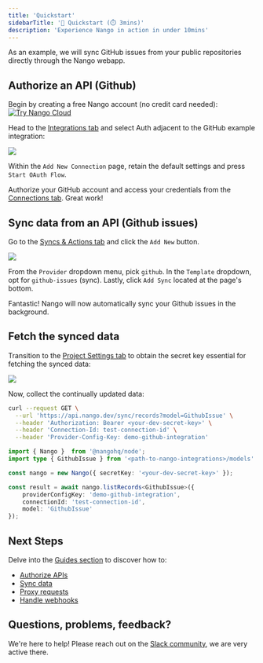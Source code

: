 ```yaml
---
title: 'Quickstart'
sidebarTitle: '🚀 Quickstart (⏱️ 3mins)'
description: 'Experience Nango in action in under 10mins'
---
```


As an example, we will sync GitHub issues from your public repositories directly through the Nango webapp.

## Authorize an API (Github)

Begin by creating a free Nango account (no credit card needed):
<a href="https://app.nango.dev/signup" target="_blank">
  <img alt="Try Nango Cloud" src="/images/nango-deploy-button.svg" noZoom />
</a>

Head to the [Integrations tab](https://app.nango.dev) and select Auth adjacent to the GitHub example integration:

<Frame>
  <img src="/images/quickstart/nango-oauth-button.png" />
</Frame>

Within the `Add New Connection` page, retain the default settings and press `Start OAuth Flow`.

Authorize your GitHub account and access your credentials from the [Connections tab](https://app.nango.dev/connections). Great work!

## Sync data from an API (Github issues)

Go to the [Syncs & Actions tab](https://app.nango.dev/syncs) and click the `Add New` button.

<Frame>
  <img src="/images/quickstart/add-new-sync.png" />
</Frame>

From the `Provider` dropdown menu, pick `github`. In the `Template` dropdown, opt for `github-issues` (sync). Lastly, click `Add Sync` located at the page's bottom.

Fantastic! Nango will now automatically sync your Github issues in the background.

## Fetch the synced data

Transition to the [Project Settings tab](https://app.nango.dev/project-settings) to obtain the secret key essential for fetching the synced data:

<Frame>
  <img src="/images/quickstart/secret-key.png" />
</Frame>

Now, collect the continually updated data:

<Tabs>

<Tab title="cURL">

```bash
curl --request GET \
  --url 'https://api.nango.dev/sync/records?model=GithubIssue' \
  --header 'Authorization: Bearer <your-dev-secret-key>' \
  --header 'Connection-Id: test-connection-id' \
  --header 'Provider-Config-Key: demo-github-integration'
```
</Tab>

<Tab title="Node SDK">

```ts
import { Nango }  from '@nangohq/node';
import type { GithubIssue } from '<path-to-nango-integrations>/models'

const nango = new Nango({ secretKey: '<your-dev-secret-key>' });

const result = await nango.listRecords<GithubIssue>({
    providerConfigKey: 'demo-github-integration',
    connectionId: 'test-connection-id',
    model: 'GithubIssue'
});
```
</Tab>


</Tabs>

## Next Steps

Delve into the [Guides section](/guides) to discover how to:
- [Authorize APIs](/guides/oauth)
- [Sync data](/guides/sync)
- [Proxy requests](/guides/proxy)
- [Handle webhooks](/guides/webhooks)

## Questions, problems, feedback?

We're here to help! Please reach out on the [Slack community](https://nango.dev/slack), we are very active there.
